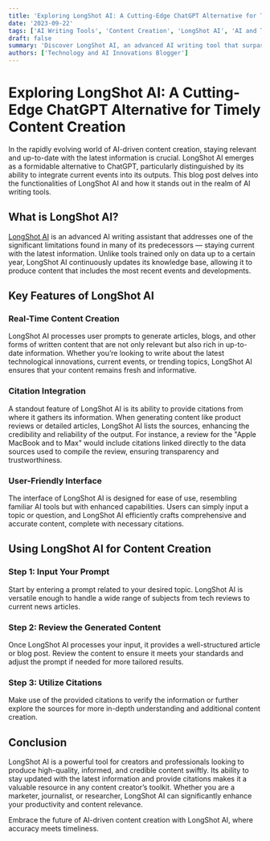 ```yaml
---
title: 'Exploring LongShot AI: A Cutting-Edge ChatGPT Alternative for Timely Content Creation'
date: '2023-09-22'
tags: ['AI Writing Tools', 'Content Creation', 'LongShot AI', 'AI and Technology']
draft: false
summary: 'Discover LongShot AI, an advanced AI writing tool that surpasses traditional limitations by staying updated with current events. Learn how it enhances content creation with real-time data and sourcing citations.'
authors: ['Technology and AI Innovations Blogger']
---
```


# Exploring LongShot AI: A Cutting-Edge ChatGPT Alternative for Timely Content Creation

In the rapidly evolving world of AI-driven content creation, staying relevant and up-to-date with the latest information is crucial. LongShot AI emerges as a formidable alternative to ChatGPT, particularly distinguished by its ability to integrate current events into its outputs. This blog post delves into the functionalities of LongShot AI and how it stands out in the realm of AI writing tools.

## What is LongShot AI?

[LongShot AI](https://www.longshot.ai/) is an advanced AI writing assistant that addresses one of the significant limitations found in many of its predecessors — staying current with the latest information. Unlike tools trained only on data up to a certain year, LongShot AI continuously updates its knowledge base, allowing it to produce content that includes the most recent events and developments.

## Key Features of LongShot AI

### Real-Time Content Creation

LongShot AI processes user prompts to generate articles, blogs, and other forms of written content that are not only relevant but also rich in up-to-date information. Whether you’re looking to write about the latest technological innovations, current events, or trending topics, LongShot AI ensures that your content remains fresh and informative.

### Citation Integration

A standout feature of LongShot AI is its ability to provide citations from where it gathers its information. When generating content like product reviews or detailed articles, LongShot AI lists the sources, enhancing the credibility and reliability of the output. For instance, a review for the "Apple MacBook and to Max" would include citations linked directly to the data sources used to compile the review, ensuring transparency and trustworthiness.

### User-Friendly Interface

The interface of LongShot AI is designed for ease of use, resembling familiar AI tools but with enhanced capabilities. Users can simply input a topic or question, and LongShot AI efficiently crafts comprehensive and accurate content, complete with necessary citations.

## Using LongShot AI for Content Creation

### Step 1: Input Your Prompt

Start by entering a prompt related to your desired topic. LongShot AI is versatile enough to handle a wide range of subjects from tech reviews to current news articles.

### Step 2: Review the Generated Content

Once LongShot AI processes your input, it provides a well-structured article or blog post. Review the content to ensure it meets your standards and adjust the prompt if needed for more tailored results.

### Step 3: Utilize Citations

Make use of the provided citations to verify the information or further explore the sources for more in-depth understanding and additional content creation.

## Conclusion

LongShot AI is a powerful tool for creators and professionals looking to produce high-quality, informed, and credible content swiftly. Its ability to stay updated with the latest information and provide citations makes it a valuable resource in any content creator’s toolkit. Whether you are a marketer, journalist, or researcher, LongShot AI can significantly enhance your productivity and content relevance.

Embrace the future of AI-driven content creation with LongShot AI, where accuracy meets timeliness.

